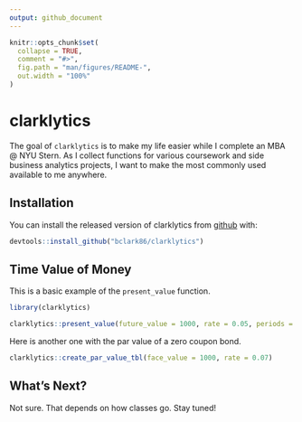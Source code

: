 ```yaml
---
output: github_document
---
```


<!-- README.md is generated from README.Rmd. Please edit that file -->

```r
knitr::opts_chunk$set(
  collapse = TRUE,
  comment = "#>",
  fig.path = "man/figures/README-",
  out.width = "100%"
)
```

# clarklytics

<!-- badges: start -->
<!-- badges: end -->

The goal of `clarklytics` is to make my life easier while I complete an MBA @ NYU Stern. As I collect functions for various coursework and side business analytics projects, I want to make the most commonly used available to me anywhere.

## Installation

You can install the released version of clarklytics from [github](https://github.com/) with:

``` r
devtools::install_github("bclark86/clarklytics")
```

## Time Value of Money

This is a basic example of the `present_value` function. 

```r
library(clarklytics)

clarklytics::present_value(future_value = 1000, rate = 0.05, periods = 5)
```

Here is another one with the par value of a zero coupon bond. 

```r
clarklytics::create_par_value_tbl(face_value = 1000, rate = 0.07)
```


## What's Next?

Not sure. That depends on how classes go. Stay tuned!

